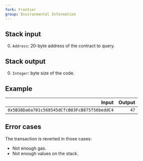 ```yaml
---
fork: Frontier
group: Environmental Information
---
```


## Stack input

0. `Address`: 20-byte address of the contract to query.

## Stack output

0. `Integer`: byte size of the code.

## Example

| Input | Output |
|------:|-------:|
| `0x5B38Da6a701c568545dCfcB03FcB875f56beddC4` | `47` |

## Error cases

The transaction is reverted in those cases:
- Not enough gas.
- Not enough values on the stack.
